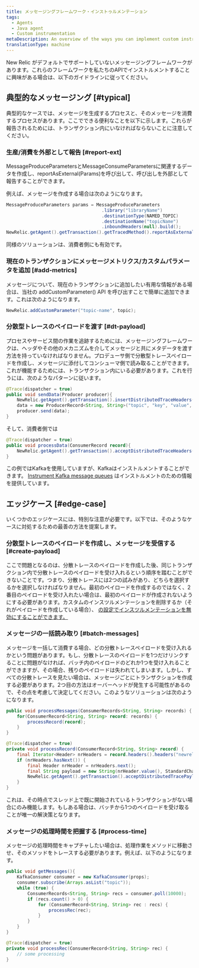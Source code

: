 ```yaml
---
title: メッセージングフレームワーク・インストゥルメンテーション
tags:
  - Agents
  - Java agent
  - Custom instrumentation
metaDescription: An overview of the ways you can implement custom instrumentation for your New Relic-monitored Java application.
translationType: machine
---
```


New Relic がデフォルトでサポートしていないメッセージングフレームワークがあります。これらのフレームワークを私たちのAPIでインストルメントすることに興味がある場合は、以下のガイドラインに従ってください。

## 典型的なメッセージング [#typical]

典型的なケースでは、メッセージを生成するプロセスと、そのメッセージを消費するプロセスがあります。ここでできる便利なことを以下に示します。これらが報告されるためには、トランザクション内にいなければならないことに注意してください。

### 生産/消費を外部として報告 [#report-ext]

MessageProduceParametersとMessageConsumeParametersに関連するデータを作成し、reportAsExternal(Params)を呼び出して、呼び出しを外部として報告することができます。

例えば、メッセージを作成する場合は次のようになります。

```java
MessageProduceParameters params = MessageProduceParameters
                                    .library("libraryName")
                                    .destinationType(NAMED_TOPIC)
                                    .destinationName("topicName")
                                    .inboundHeaders(null).build();
NewRelic.getAgent().getTransaction().getTracedMethod().reportAsExternal(params);
```

同様のソリューションは、消費者側にも有効です。

### 現在のトランザクションにメッセージメトリクス/カスタムパラメータを追加 [#add-metrics]

メッセージについて、現在のトランザクションに追加したい有用な情報がある場合は、当社の addCustomParameter() API を呼び出すことで簡単に追加できます。これは次のようになります。

```java
NewRelic.addCustomParameter("topic-name", topic);
```

### 分散型トレースのペイロードを渡す [#dt-payload]

プロセスやサービス間の作業を追跡するためには、メッセージングフレームワークは、ヘッダやその他のメカニズムを介してメッセージと共にメタデータを渡す方法を持っていなければなりません。プロデューサ側で分散型トレースペイロードを作成し、メッセージに添付してコンシューマ側で読み取ることができます。これが機能するためには、トランザクション内にいる必要があります。これを行うには、次のようなパターンに従います。

```java
@Trace(dispatcher = true)
public void sendData(Producer producer){
    NewRelic.getAgent().getTransaction().insertDistributedTraceHeaders(headers);
    data = new ProducerRecord<String, String>("topic", "key", "value", headers);
    producer.send(data);
}
```

そして、消費者側では

```java
@Trace(dispatcher = true)
public void processData(ConsumerRecord record){
    NewRelic.getAgent().getTransaction().acceptDistributedTraceHeaders(TransportType.Kafka, record.headers());
}
```

この例ではKafkaを使用していますが、Kafkaはインストルメントすることができます。 [Instrument Kafka message queues](/docs/agents/java-agent/instrumentation/use-kafka-message-queues) はインストルメントのための情報を提供しています。

## エッジケース [#edge-case]

いくつかのエッジケースには、特別な注意が必要です。以下では、そのようなケースに対処するための最善の方法を提案します。

### 分散型トレースのペイロードを作成し、メッセージを受信する [#create-payload]

ここで問題となるのは、分散トレースのペイロードを作成した後、同じトランザクション内で分散トレースのペイロードを受け入れるという順序を踏むことができないことです。つまり、分散トレースには2つの試みがあり、どちらを選択するかを選択しなければなりません。最初のペイロードを作成するのではなく、2番目のペイロードを受け入れたい場合は、最初のペイロードが作成されないようにする必要があります。カスタムのインスツルメンテーションを削除するか（それがペイロードを作成している場合）、 [の設定でインスツルメンテーションを無効にすることができます。](/docs/agents/java-agent/async-instrumentation/disable-scala-netty-akka-play-2-instrumentation)

### メッセージの一括読み取り [#batch-messages]

メッセージを一括して消費する場合、どの分散トレースペイロードを受け入れるかという問題があります。もし、分散トレースのペイロードを1つだけリンクすることに問題がなければ、バッチ内のペイロードのどれか1つを受け入れることができますが、その場合、残りのペイロードは失われてしまいます。しかし、すべての分散トレースを見たい場合は、メッセージごとにトランザクションを作成する必要があります。2つ目の方法はオーバーヘッドが発生する可能性があるので、その点を考慮して決定してください。このようなソリューションは次のようになります。

```java
public void processMessages(ConsumerRecords<String, String> records) {
    for(ConsumerRecord<String, String> record: records) {
        processRecord(record);
    }
}

@Trace(dispatcher = true)
private void processRecord(ConsumerRecord<String, String> record) {
    final Iterator<Header> nrHeaders = record.headers().headers("newrelicDTPayload").iterator();
    if (nrHeaders.hasNext()) {
        final Header nrHeader = nrHeaders.next();
        final String payload = new String(nrHeader.value(), StandardCharsets.UTF_8);
        NewRelic.getAgent().getTransaction().acceptDistributedTracePayload(payload);
    }
}
```

これは、その時点でスレッド上で既に開始されているトランザクションがない場合にのみ機能します。もしある場合は、バッチから1つのペイロードを受け取ることが唯一の解決策となります。

### メッセージの処理時間を把握する [#process-time]

メッセージの処理時間をキャプチャしたい場合は、処理作業をメソッドに移動させ、そのメソッドをトレースする必要があります。例えば、以下のようになります。

```java
public void getMessages(){
    KafkaConsumer consumer = new KafkaConsumer(props);
    consumer.subscribe(Arrays.asList("topic"));
    while (true) {
        ConsumerRecords<String, String> recs = consumer.poll(10000);
        if (recs.count() > 0) {
            for (ConsumerRecord<String, String> rec : recs) {
                processRec(rec);
            }
        }
    }
}

@Trace(dispatcher = true)
private void processRec(ConsumerRecord<String, String> rec) {
    // some processing
}
```